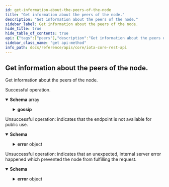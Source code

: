 ```yaml
---
id: get-information-about-the-peers-of-the-node
title: "Get information about the peers of the node."
description: "Get information about the peers of the node."
sidebar_label: Get information about the peers of the node.
hide_title: true
hide_table_of_contents: true
api: {"tags":["peers"],"description":"Get information about the peers of the node.","responses":{"200":{"description":"Successful operation.","content":{"application/json":{"schema":{"description":"Returns all peers of the node.","type":"array","items":{"description":"The peer of a node.","properties":{"id":{"type":"string","description":"The identifier of the peer."},"multiAddresses":{"type":"array","items":{"type":"string"},"description":"The addresses of the peer."},"alias":{"type":"string","description":"The alias of the peer."},"relation":{"type":"string","enum":["known","unknown","autopeered"]},"connected":{"type":"boolean","description":"Tells whether the peer is connected or not."},"gossip":{"allOf":[{"description":"Information about the gossip stream with the peer.","properties":{"heartbeat":{"description":"Information about the most recent heartbeat of the peer. The heartbeat is `null` if none has been received yet.","allOf":[{"properties":{"solidMilestoneIndex":{"type":"integer","description":"The most recent milestone that has been solidified by the node."},"prunedMilestoneIndex":{"type":"integer","description":"Tells from which starting point the node holds data."},"latestMilestoneIndex":{"type":"integer","description":"The most recent milestone known to the node."},"connectedNeighbors":{"type":"integer","description":"Tells how many connected peers the node has."},"syncedNeighbors":{"type":"integer","description":"Tells how many synced peers the node has."}},"required":["solidMilestoneIndex","prunedMilestoneIndex","latestMilestoneIndex","connectedNeighbors","syncedNeighbors"]}],"nullable":true},"metrics":{"description":"Metrics about the gossip stream with the peer.","allOf":[{"properties":{"newBlocks":{"type":"integer","description":"The number of received blocks that were new for the node."},"knownBlocks":{"type":"integer","description":"The number of received blocks that already were known to the node."},"receivedBlocks":{"type":"integer","description":"The number of received blocks from the peer."},"receivedBlockRequests":{"type":"integer","description":"The number of received block requests from the peer."},"receivedMilestoneRequests":{"type":"integer","description":"The number of received milestone requests from the peer."},"receivedHeartbeats":{"type":"integer","description":"The number of received heartbeats from the peer."},"sentBlocks":{"type":"integer","description":"The number of sent blocks to the peer."},"sentBlockRequests":{"type":"integer","description":"The number of sent block requests to the peer."},"sentMilestoneRequests":{"type":"integer","description":"The number of sent milestone requests to the peer."},"sentHeartbeats":{"type":"integer","description":"The number of sent heartbeats to the peer."},"droppedPackets":{"type":"integer","description":"The number of dropped packets."}},"required":["newBlocks","knownBlocks","receivedBlocks","receivedBlockRequests","receivedMilestoneRequests","receivedHeartbeats","sentBlocks","sentBlockRequests","sentMilestoneRequests","sentHeartbeats","droppedPackets"]}]}},"required":["heartbeat","metrics"]}]}},"required":["id","multiAddresses","relation","connected"]}},"examples":{"default":{"value":[{"id":"12D3KooWMajsSUxSUFb3CRgmJvygYCGd27uMDdppVYNGud7xuKG5","multiAddresses":["/dns/abc.com/tcp/15602"],"alias":"abc","relation":"known","connected":true,"gossip":{"heartbeat":{"solidMilestoneIndex":61527,"prunedMilestoneIndex":61200,"latestMilestoneIndex":61527,"connectedNeighbors":5,"syncedNeighbors":7},"metrics":{"newBlocks":3799,"knownBlocks":554,"receivedBlocks":4370,"receivedBlockRequests":0,"receivedMilestoneRequests":1,"receivedHeartbeats":1,"sentBlocks":6,"sentBlockRequests":4325,"sentMilestoneRequests":31,"sentHeartbeats":9,"droppedPackets":0}}},{"id":"12D3KooWNYDcJqxnWqCLSgeQKqNStwFUqHSJXPdSYTJnfxQESzie","multiAddresses":["/dns/xyz.com/tcp/15600"],"alias":"xyz","relation":"known","connected":true,"gossip":{"heartbeat":{"solidMilestoneIndex":61527,"prunedMilestoneIndex":56508,"latestMilestoneIndex":61527,"connectedNeighbors":5,"syncedNeighbors":6},"metrics":{"newBlocks":510,"knownBlocks":79,"receivedBlocks":589,"receivedBlockRequests":0,"receivedMilestoneRequests":1,"receivedHeartbeats":1,"sentBlocks":42,"sentBlockRequests":576,"sentMilestoneRequests":1,"sentHeartbeats":9,"droppedPackets":0}}}]}}}}},"403":{"description":"Unsuccessful operation: indicates that the endpoint is not available for public use.","content":{"application/json":{"schema":{"description":"Indicates that this endpoint is not available for public use.","allOf":[{"description":"The error format.","properties":{"error":{"type":"object","properties":{"code":{"type":"string","description":"The application error code."},"message":{"type":"string","description":"The error reason."}},"required":["code","message"]}},"required":["error"]}],"example":{"error":{"code":403,"message":"not available for public use"}}}}}},"500":{"description":"Unsuccessful operation: indicates that an unexpected, internal server error happened which prevented the node from fulfilling the request.","content":{"application/json":{"schema":{"description":"Indicates that the server encountered an unexpected condition, which prevented it from fulfilling the request by the client.","allOf":[{"description":"The error format.","properties":{"error":{"type":"object","properties":{"code":{"type":"string","description":"The application error code."},"message":{"type":"string","description":"The error reason."}},"required":["code","message"]}},"required":["error"]}],"example":{"error":{"code":500,"message":"internal server error"}}}}}}},"method":"get","path":"/api/core/v2/peers","servers":[{"url":"http://127.0.0.1:14265"}],"info":{"title":"IOTA CORE REST API","description":"This document specifies the REST API for IOTA CORE node software.","contact":{"email":"contact@iota.org"},"license":{"name":"Apache 2.0","url":"http://www.apache.org/licenses/LICENSE-2.0.html"},"version":"2.0.0"},"postman":{"name":"Get information about the peers of the node.","description":{"content":"Get information about the peers of the node.","type":"text/plain"},"url":{"path":["api","core","v2","peers"],"host":["{{baseUrl}}"],"query":[],"variable":[]},"header":[{"key":"Accept","value":"application/json"}],"method":"GET"}}
sidebar_class_name: "get api-method"
info_path: docs/reference/apis/core/iota-core-rest-api
---
```



## Get information about the peers of the node.



Get information about the peers of the node.

<div><ApiTabs><TabItem label={"200"} value={"200"}><div>

Successful operation.

</div><div><MimeTabs groupId={"mime-type"}><TabItem label={"application/json"} value={"application/json"}><SchemaTabs groupId={"schema-tabs"}><TabItem label={"Schema"} value={"Schema"}><details style={{}} data-collapsed={false} open={true}><summary style={{"textAlign":"left"}}><strong>Schema</strong><span style={{"opacity":"0.6"}}> array</span></summary><div style={{"textAlign":"left","marginLeft":"1rem"}}></div><ul style={{"marginLeft":"1rem"}}><SchemaItem collapsible={false} name={"id"} required={false} schemaDescription={"The identifier of the peer."} schemaName={"string"} qualifierMessage={undefined} defaultValue={undefined}></SchemaItem><SchemaItem collapsible={false} name={"multiAddresses"} required={false} schemaDescription={"The addresses of the peer."} schemaName={"string[]"} qualifierMessage={undefined} defaultValue={undefined}></SchemaItem><SchemaItem collapsible={false} name={"alias"} required={false} schemaDescription={"The alias of the peer."} schemaName={"string"} qualifierMessage={undefined} defaultValue={undefined}></SchemaItem><SchemaItem collapsible={false} name={"relation"} required={false} schemaDescription={undefined} schemaName={"string"} qualifierMessage={"**Possible values:** [`known`, `unknown`, `autopeered`]"} defaultValue={undefined}></SchemaItem><SchemaItem collapsible={false} name={"connected"} required={false} schemaDescription={"Tells whether the peer is connected or not."} schemaName={"boolean"} qualifierMessage={undefined} defaultValue={undefined}></SchemaItem><SchemaItem collapsible={true} className={"schemaItem"}><details style={{}}><summary style={{}}><strong>gossip</strong><span style={{"opacity":"0.6"}}> </span></summary><div style={{"marginLeft":"1rem"}}><div style={{"marginTop":".5rem","marginBottom":".5rem"}}>

Information about the gossip stream with the peer.

</div><SchemaItem collapsible={true} className={"schemaItem"}><details style={{}}><summary style={{}}><strong>heartbeat</strong><span style={{"opacity":"0.6"}}> </span></summary><div style={{"marginLeft":"1rem"}}><div style={{"marginTop":".5rem","marginBottom":".5rem"}}>

Information about the most recent heartbeat of the peer. The heartbeat is `null` if none has been received yet.

</div><SchemaItem collapsible={false} name={"solidMilestoneIndex"} required={false} schemaDescription={"The most recent milestone that has been solidified by the node."} schemaName={"integer"} qualifierMessage={undefined} defaultValue={undefined}></SchemaItem><SchemaItem collapsible={false} name={"prunedMilestoneIndex"} required={false} schemaDescription={"Tells from which starting point the node holds data."} schemaName={"integer"} qualifierMessage={undefined} defaultValue={undefined}></SchemaItem><SchemaItem collapsible={false} name={"latestMilestoneIndex"} required={false} schemaDescription={"The most recent milestone known to the node."} schemaName={"integer"} qualifierMessage={undefined} defaultValue={undefined}></SchemaItem><SchemaItem collapsible={false} name={"connectedNeighbors"} required={false} schemaDescription={"Tells how many connected peers the node has."} schemaName={"integer"} qualifierMessage={undefined} defaultValue={undefined}></SchemaItem><SchemaItem collapsible={false} name={"syncedNeighbors"} required={false} schemaDescription={"Tells how many synced peers the node has."} schemaName={"integer"} qualifierMessage={undefined} defaultValue={undefined}></SchemaItem></div></details></SchemaItem><SchemaItem collapsible={true} className={"schemaItem"}><details style={{}}><summary style={{}}><strong>metrics</strong><span style={{"opacity":"0.6"}}> </span></summary><div style={{"marginLeft":"1rem"}}><div style={{"marginTop":".5rem","marginBottom":".5rem"}}>

Metrics about the gossip stream with the peer.

</div><SchemaItem collapsible={false} name={"newBlocks"} required={false} schemaDescription={"The number of received blocks that were new for the node."} schemaName={"integer"} qualifierMessage={undefined} defaultValue={undefined}></SchemaItem><SchemaItem collapsible={false} name={"knownBlocks"} required={false} schemaDescription={"The number of received blocks that already were known to the node."} schemaName={"integer"} qualifierMessage={undefined} defaultValue={undefined}></SchemaItem><SchemaItem collapsible={false} name={"receivedBlocks"} required={false} schemaDescription={"The number of received blocks from the peer."} schemaName={"integer"} qualifierMessage={undefined} defaultValue={undefined}></SchemaItem><SchemaItem collapsible={false} name={"receivedBlockRequests"} required={false} schemaDescription={"The number of received block requests from the peer."} schemaName={"integer"} qualifierMessage={undefined} defaultValue={undefined}></SchemaItem><SchemaItem collapsible={false} name={"receivedMilestoneRequests"} required={false} schemaDescription={"The number of received milestone requests from the peer."} schemaName={"integer"} qualifierMessage={undefined} defaultValue={undefined}></SchemaItem><SchemaItem collapsible={false} name={"receivedHeartbeats"} required={false} schemaDescription={"The number of received heartbeats from the peer."} schemaName={"integer"} qualifierMessage={undefined} defaultValue={undefined}></SchemaItem><SchemaItem collapsible={false} name={"sentBlocks"} required={false} schemaDescription={"The number of sent blocks to the peer."} schemaName={"integer"} qualifierMessage={undefined} defaultValue={undefined}></SchemaItem><SchemaItem collapsible={false} name={"sentBlockRequests"} required={false} schemaDescription={"The number of sent block requests to the peer."} schemaName={"integer"} qualifierMessage={undefined} defaultValue={undefined}></SchemaItem><SchemaItem collapsible={false} name={"sentMilestoneRequests"} required={false} schemaDescription={"The number of sent milestone requests to the peer."} schemaName={"integer"} qualifierMessage={undefined} defaultValue={undefined}></SchemaItem><SchemaItem collapsible={false} name={"sentHeartbeats"} required={false} schemaDescription={"The number of sent heartbeats to the peer."} schemaName={"integer"} qualifierMessage={undefined} defaultValue={undefined}></SchemaItem><SchemaItem collapsible={false} name={"droppedPackets"} required={false} schemaDescription={"The number of dropped packets."} schemaName={"integer"} qualifierMessage={undefined} defaultValue={undefined}></SchemaItem></div></details></SchemaItem></div></details></SchemaItem></ul></details></TabItem><TabItem label={"Example (from schema)"} value={"Example (from schema)"}><ResponseSamples responseExample={"[\n  {\n    \"id\": \"string\",\n    \"multiAddresses\": [\n      \"string\"\n    ],\n    \"alias\": \"string\",\n    \"relation\": \"known\",\n    \"connected\": true,\n    \"gossip\": {\n      \"heartbeat\": {\n        \"solidMilestoneIndex\": 0,\n        \"prunedMilestoneIndex\": 0,\n        \"latestMilestoneIndex\": 0,\n        \"connectedNeighbors\": 0,\n        \"syncedNeighbors\": 0\n      },\n      \"metrics\": {\n        \"newBlocks\": 0,\n        \"knownBlocks\": 0,\n        \"receivedBlocks\": 0,\n        \"receivedBlockRequests\": 0,\n        \"receivedMilestoneRequests\": 0,\n        \"receivedHeartbeats\": 0,\n        \"sentBlocks\": 0,\n        \"sentBlockRequests\": 0,\n        \"sentMilestoneRequests\": 0,\n        \"sentHeartbeats\": 0,\n        \"droppedPackets\": 0\n      }\n    }\n  }\n]"} language={"json"}></ResponseSamples></TabItem><TabItem label={"Default"} value={"Default"}><ResponseSamples responseExample={"[\n  {\n    \"id\": \"12D3KooWMajsSUxSUFb3CRgmJvygYCGd27uMDdppVYNGud7xuKG5\",\n    \"multiAddresses\": [\n      \"/dns/abc.com/tcp/15602\"\n    ],\n    \"alias\": \"abc\",\n    \"relation\": \"known\",\n    \"connected\": true,\n    \"gossip\": {\n      \"heartbeat\": {\n        \"solidMilestoneIndex\": 61527,\n        \"prunedMilestoneIndex\": 61200,\n        \"latestMilestoneIndex\": 61527,\n        \"connectedNeighbors\": 5,\n        \"syncedNeighbors\": 7\n      },\n      \"metrics\": {\n        \"newBlocks\": 3799,\n        \"knownBlocks\": 554,\n        \"receivedBlocks\": 4370,\n        \"receivedBlockRequests\": 0,\n        \"receivedMilestoneRequests\": 1,\n        \"receivedHeartbeats\": 1,\n        \"sentBlocks\": 6,\n        \"sentBlockRequests\": 4325,\n        \"sentMilestoneRequests\": 31,\n        \"sentHeartbeats\": 9,\n        \"droppedPackets\": 0\n      }\n    }\n  },\n  {\n    \"id\": \"12D3KooWNYDcJqxnWqCLSgeQKqNStwFUqHSJXPdSYTJnfxQESzie\",\n    \"multiAddresses\": [\n      \"/dns/xyz.com/tcp/15600\"\n    ],\n    \"alias\": \"xyz\",\n    \"relation\": \"known\",\n    \"connected\": true,\n    \"gossip\": {\n      \"heartbeat\": {\n        \"solidMilestoneIndex\": 61527,\n        \"prunedMilestoneIndex\": 56508,\n        \"latestMilestoneIndex\": 61527,\n        \"connectedNeighbors\": 5,\n        \"syncedNeighbors\": 6\n      },\n      \"metrics\": {\n        \"newBlocks\": 510,\n        \"knownBlocks\": 79,\n        \"receivedBlocks\": 589,\n        \"receivedBlockRequests\": 0,\n        \"receivedMilestoneRequests\": 1,\n        \"receivedHeartbeats\": 1,\n        \"sentBlocks\": 42,\n        \"sentBlockRequests\": 576,\n        \"sentMilestoneRequests\": 1,\n        \"sentHeartbeats\": 9,\n        \"droppedPackets\": 0\n      }\n    }\n  }\n]"} language={"json"}></ResponseSamples></TabItem></SchemaTabs></TabItem></MimeTabs></div></TabItem><TabItem label={"403"} value={"403"}><div>

Unsuccessful operation: indicates that the endpoint is not available for public use.

</div><div><MimeTabs groupId={"mime-type"}><TabItem label={"application/json"} value={"application/json"}><SchemaTabs groupId={"schema-tabs"}><TabItem label={"Schema"} value={"Schema"}><details style={{}} data-collapsed={false} open={true}><summary style={{"textAlign":"left"}}><strong>Schema</strong></summary><div style={{"textAlign":"left","marginLeft":"1rem"}}></div><ul style={{"marginLeft":"1rem"}}><SchemaItem collapsible={true} className={"schemaItem"}><details style={{}}><summary style={{}}><strong>error</strong><span style={{"opacity":"0.6"}}> object</span></summary><div style={{"marginLeft":"1rem"}}><SchemaItem collapsible={false} name={"code"} required={false} schemaDescription={"The application error code."} schemaName={"string"} qualifierMessage={undefined} defaultValue={undefined}></SchemaItem><SchemaItem collapsible={false} name={"message"} required={false} schemaDescription={"The error reason."} schemaName={"string"} qualifierMessage={undefined} defaultValue={undefined}></SchemaItem></div></details></SchemaItem></ul></details></TabItem><TabItem label={"Example (from schema)"} value={"Example (from schema)"}><ResponseSamples responseExample={"{\n  \"error\": {\n    \"code\": \"string\",\n    \"message\": \"string\"\n  }\n}"} language={"json"}></ResponseSamples></TabItem></SchemaTabs></TabItem></MimeTabs></div></TabItem><TabItem label={"500"} value={"500"}><div>

Unsuccessful operation: indicates that an unexpected, internal server error happened which prevented the node from fulfilling the request.

</div><div><MimeTabs groupId={"mime-type"}><TabItem label={"application/json"} value={"application/json"}><SchemaTabs groupId={"schema-tabs"}><TabItem label={"Schema"} value={"Schema"}><details style={{}} data-collapsed={false} open={true}><summary style={{"textAlign":"left"}}><strong>Schema</strong></summary><div style={{"textAlign":"left","marginLeft":"1rem"}}></div><ul style={{"marginLeft":"1rem"}}><SchemaItem collapsible={true} className={"schemaItem"}><details style={{}}><summary style={{}}><strong>error</strong><span style={{"opacity":"0.6"}}> object</span></summary><div style={{"marginLeft":"1rem"}}><SchemaItem collapsible={false} name={"code"} required={false} schemaDescription={"The application error code."} schemaName={"string"} qualifierMessage={undefined} defaultValue={undefined}></SchemaItem><SchemaItem collapsible={false} name={"message"} required={false} schemaDescription={"The error reason."} schemaName={"string"} qualifierMessage={undefined} defaultValue={undefined}></SchemaItem></div></details></SchemaItem></ul></details></TabItem><TabItem label={"Example (from schema)"} value={"Example (from schema)"}><ResponseSamples responseExample={"{\n  \"error\": {\n    \"code\": \"string\",\n    \"message\": \"string\"\n  }\n}"} language={"json"}></ResponseSamples></TabItem></SchemaTabs></TabItem></MimeTabs></div></TabItem></ApiTabs></div>
      
